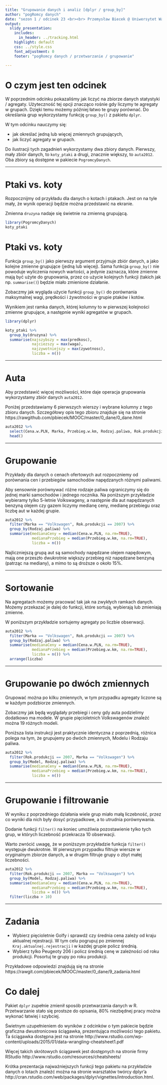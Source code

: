 ```yaml
---
title: "Grupowanie danych i analiz [dplyr / group_by]"
author: "pogRomcy danych"
date: "sezon 1 / odcinek 23 <br><br> Przemysław Biecek @ Uniwersytet Warszawski<br><br><br>Naciśnij `A` by zamienić slajdy na ciągły tekst. <br> Naciśnij `T` by wyświetlić spis treści."
output:
  slidy_presentation:
    includes:
      in_header: ../tracking.html
    highlight: default
    css: ../style.css
    font_adjustment: 0
    footer: "pogRomcy danych / przetwarzanie / grupowanie"

---
```


# O czym jest ten odcinek

W poprzednim odcinku pokazaliśmy jak liczyć na zbiorze danych statystyki / agregaty. Użyteczność tej opcji znacząco rośnie gdy liczymy te agregaty w grupach. Dzięki temu możemy później łatwo te grupy porównać. Do określania grup wykorzystamy funkcję `group_by()` z pakietu `dplyr`.

W tym odcinku nauczymy się:

- jak określać jedną lub więcej zmiennych grupujących,
- jak liczyć agregaty w grupach.

Do ilustracji tych zagadnień wykorzystamy dwa zbiory danych. Pierwszy, mały zbiór danych, to `koty_ptaki` a drugi, 
znacznie większy, to `auta2012`. Oba zbiory są dostępne w pakiecie `PogromcyDanych`.

---

# Ptaki vs. koty

Rozpocznijmy od przykładu dla danych o kotach i ptakach. Jest on na tyle mały, że wynik operacji będzie można przedstawić na ekranie.

Zmienna `druzyna` nadaje się świetnie na zmienną grupującą.

```r
library(PogromcyDanych)
koty_ptaki
```

# Ptaki vs. koty

Funkcja `group_by()` jako pierwszy argument przyjmuje zbiór danych, a jako kolejne zmienne grupujące (jedną lub więcej). Sama funkcja `group_by()` nie powoduje wyliczenia nowych wartości, 
a jedynie zaznacza, które zmienne mają być użyte do grupowania, przez co użycie kolejnych funkcji (takich jak np. `summarise()`) będzie miało zmienione działanie. 

Zobaczmy jak wygląda użycie funkcji `group_by()` do porównania maksymalnej wagi, prędkości i żywotności w grupie ptaków i kotów.

Wynikiem jest ramka danych, której kolumny to w pierwszej kolejności zmienne grupujące, a następnie wyniki agregatów w grupach.

```r
library(dplyr)

koty_ptaki %>%
  group_by(druzyna) %>%
  summarise(najszybszy = max(predkosc),
            najciezszy = max(waga),
            najzywotniejszy = max(zywotnosc),
            liczba = n())
```

---

# Auta

Aby przedstawić więcej możliwości, które daje operacja grupowania wykorzystamy  zbiór danych `auta2012`.

Poniżej przedstawiamy 6 pierwszych wierszy i wybrane kolumny z tego zbioru danych. Szczegółowy opis tego zbioru znajduje się na stronie https://rawgithub.com/pbiecek/MOOC/master/0_dane/0_dane.html

```r
auta2012 %>%
  select(Cena.w.PLN, Marka, Przebieg.w.km, Rodzaj.paliwa, Rok.produkcji) %>%
  head()
```

---

# Grupowanie

Przykłady dla danych o cenach ofertowych aut rozpoczniemy od porównania cen i przebiegów samochodów napędzanych różnymi paliwami.

Aby sensownie porównywać różne rodzaje paliwa ograniczymy się do jednej marki samochodów i jednego rocznika. 
Na poniższym przykładzie wybieramy tylko 5-letnie Volkswageny, a następnie dla aut napędzanych benzyną olejem czy gazem liczymy medianę ceny, medianę przebiegu oraz liczbę aut w każdej grupie.

```r
auta2012 %>%
  filter(Marka == "Volkswagen", Rok.produkcji == 2007) %>%
  group_by(Rodzaj.paliwa) %>%
  summarise(medianaCeny = median(Cena.w.PLN, na.rm=TRUE),
            medianaPrzebieg = median(Przebieg.w.km, na.rm=TRUE),
            liczba = n())
```

Najliczniejszą grupą aut są samochody napędzane olejem napędowym, mają one przeszło dwukrotnie większy przebieg niż napędzane benzyną (patrząc na mediany), a mimo to są droższe o około 15\%.

---

# Sortowanie

Na agregatach możemy pracować tak jak na zwykłych ramkach danych. Możemy przekazać je dalej do funkcji, które sortują, wybierają lub zmieniają zmienne.

W poniższym przykładzie sortujemy agregaty po liczbie obserwacji.

```r
auta2012 %>%
  filter(Marka == "Volkswagen", Rok.produkcji == 2007) %>%
  group_by(Rodzaj.paliwa) %>%
  summarise(medianaCeny = median(Cena.w.PLN, na.rm=TRUE),
            medianaPrzebieg = median(Przebieg.w.km, na.rm=TRUE),
            liczba = n()) %>%
  arrange(liczba)
```

---

# Grupowanie po dwóch zmiennych

Grupować można po kilku zmiennych, w tym przypadku agregaty liczone są w każdym podzbiorze zmiennych.

Zobaczmy jak będą wyglądały przebiegi i ceny gdy auta podzielimy dodatkowo ma modele. W grupie pięcioletnich Volkswagenów znaleźć można 19 różnych modeli.

Poniższa lista instrukcji jest praktycznie identyczna z poprzednią, różnica polega na tym, że grupujemy po dwóch zmiennych, Modelu i Rodzaju paliwa.

```r
auta2012 %>%
  filter(Rok.produkcji == 2007, Marka == "Volkswagen") %>%
  group_by(Model, Rodzaj.paliwa) %>%
  summarise(medianaCeny = median(Cena.w.PLN, na.rm=TRUE),
            medianaPrzebieg = median(Przebieg.w.km, na.rm=TRUE),
            liczba = n()) 

```

---

# Grupowanie i filtrowanie

W wyniku z poprzedniego działania wiele grup miało małą liczebność, przez co wyniki dla nich były dosyć przypadkowe, a to utrudnia porównywania.

Dodanie funkcji `filter()` na koniec umożliwia pozostawienie tylko tych grup, w których liczebność przekracza 10 obserwacji.

Warto zwrócić uwagę, że w poniższym przykładzie funkcja `filter()` występuje dwukrotnie. W pierwszym przypadku 
filtruje wiersze w oryginalnym zbiorze danych, a w drugim filtruje grupy o zbyt małej liczebności.

```r
auta2012 %>%
  filter(Rok.produkcji == 2007, Marka == "Volkswagen") %>%
  group_by(Model, Rodzaj.paliwa) %>%
  summarise(medianaCeny = median(Cena.w.PLN, na.rm=TRUE),
            medianaPrzebieg = median(Przebieg.w.km, na.rm=TRUE),
            liczba = n()) %>%
  filter(liczba > 10) 
```

---

# Zadania

* Wybierz pięcioletnie Golfy i sprawdź czy średnia cena zależy od kraju aktualnej rejestracji. W tym celu pogrupuj po zmiennej `Kraj.aktualnej.rejestracji` i w każdej grupie policz średnią.
* Wybierz tylko Peugeoty 206 i policz średnią cenę w zależności od roku produkcji. Posortuj te grupy po roku produkcji.

Przykładowe odpowiedzi znajdują się na stronie https://rawgit.com/pbiecek/MOOC/master/0_dane/9_zadania.html

# Co dalej

Pakiet `dplyr` zupełnie zmienił sposób przetwarzania danych w R. Przetwarzanie stało się prostsze do opisania, 80\% niezbędnej pracy można wykonać łatwiej i szybciej.

Świetnym uzupełnieniem do wyników z odcinków o tym pakiecie będzie graficzna dwustronicowa ściągawka, prezentująca możliwości tego pakietu. Ta ściągawka dostępna jest na stronie http://www.rstudio.com/wp-content/uploads/2015/01/data-wrangling-cheatsheet1.pdf

Więcej takich skrótowych ściągawek jest dostępnych na stronie firmy RStudio http://www.rstudio.com/resources/cheatsheets/

Krótka prezentacja najważniejszych funkcji tego pakietu na przykładzie danych o lotach znaleźć można na stronie warsztatów twórcy dplyr'a http://cran.rstudio.com/web/packages/dplyr/vignettes/introduction.html.


